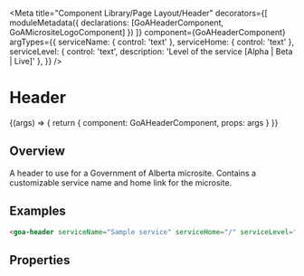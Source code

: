 

<Meta title="Component Library/Page Layout/Header"
  decorators={[
    moduleMetadata({ declarations: [GoAHeaderComponent, GoAMicrositeLogoComponent] })
  ]}
  component={GoAHeaderComponent}
  argTypes={{
    serviceName: { control: 'text' },
    serviceHome: { control: 'text' },
    serviceLevel: { control: 'text', description: 'Level of the service [Alpha | Beta | Live]' },
    }}
/>

# Header

<Canvas>
  <Story name="Micro Site Header" height={100}
  args={{
      serviceName: 'Digital Service Name (microsite)',
      serviceHome: 'https://www.alberta.ca/index.aspx',
      serviceLevel: 'Live'
  }}
  parameters={{
      design: {
        specUrl: 'https://xd.adobe.com/view/18ccfd61-7e54-450e-a05d-cabfff452d6e-4d9f/screen/bbcbebfa-96a4-4625-931e-54b7b7e60b4e/specs',
        reviewUrl: 'https://xd.adobe.com/view/75ca41d4-040c-4b1d-6ff9-0430b7119cf0-03fb/'
      }
  }}>
    {(args) => {
      return {
        component: GoAHeaderComponent,
        props: args
      }
    }}
  </Story>
</Canvas>

## Overview

A header to use for a Government of Alberta microsite.  Contains a customizable service name and home link for the microsite.

## Examples
```html
<goa-header serviceName="Sample service" serviceHome="/" serviceLevel="Live"></goa-header>
```

## Properties
<Description of={GoAHeaderComponent} />
<ArgsTable of={GoAHeaderComponent} />
